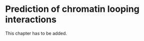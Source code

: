# Prediction of chromatin looping interactions {#ch:loop_prediction}

This chapter has to be added.
